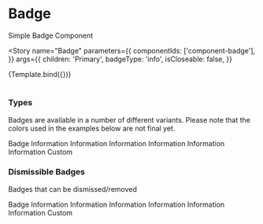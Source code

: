 

<Meta title="Components/Badge" component={Badge} />

# Badge

Simple Badge Component

<Story
  name="Badge"
  parameters={{
    componentIds: ['component-badge'],
  }}
  args={{
    children: 'Primary',
    badgeType: 'info',
    isCloseable: false,
  }}
>
  {Template.bind({})}
</Story>

#

### Types

Badges are available in a number of different variants. Please note that the colors used in the examples below are not final yet.

<Canvas>
  <div className="badge-container">
    <Badge>Badge</Badge>
    <Badge badgeType="info">Information</Badge>
    <Badge badgeType="success">Information</Badge>
    <Badge badgeType="warning">Information</Badge>
    <Badge badgeType="danger">Information</Badge>
    <Badge badgeType="light">Information</Badge>
    <Badge badgeType="dark">Information</Badge>
    <Badge customColor="#062BCC" customBackgroundColor="#E6F5FF">
      Custom
    </Badge>
  </div>
</Canvas>

### Dismissible Badges

Badges that can be dismissed/removed

<Canvas>
  <div className="badge-container">
    <Badge isCloseable>Badge</Badge>
    <Badge badgeType="info" isCloseable>
      Information
    </Badge>
    <Badge badgeType="success" isCloseable>
      Information
    </Badge>
    <Badge badgeType="warning" isCloseable>
      Information
    </Badge>
    <Badge badgeType="danger" isCloseable>
      Information
    </Badge>
    <Badge badgeType="light" isCloseable>
      Information
    </Badge>
    <Badge badgeType="dark" isCloseable>
      Information
    </Badge>
    <Badge customColor="#062BCC" customBackgroundColor="#E6F5FF" isCloseable>
      Custom
    </Badge>
  </div>
</Canvas>
